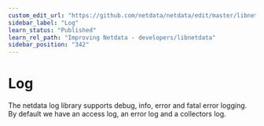 ```yaml
---
custom_edit_url: "https://github.com/netdata/netdata/edit/master/libnetdata/log/README.md"
sidebar_label: "Log"
learn_status: "Published"
learn_rel_path: "Improving Netdata - developers/libnetdata"
sidebar_position: "342"
---
```



# Log

The netdata log library supports debug, info, error and fatal error logging. 
By default we have an access log, an error log and a collectors log. 


